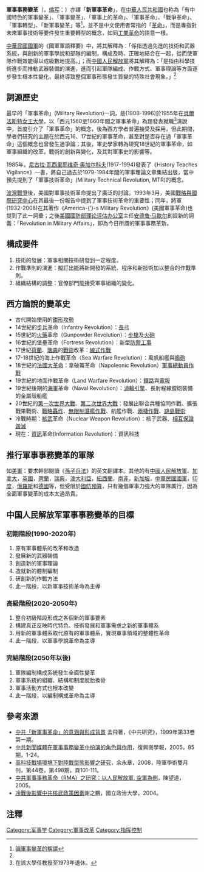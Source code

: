 '''軍事事務變革'''（{{lang-en|'''Revolution in Military Affairs'''}}，[[缩写|缩写]]：{{lang|en|'''RMA'''}}）亦譯「'''新軍事革命'''」，在[[中華人民共和國|中華人民共和國]]也称為「有中國特色的軍事變革」、「軍事變革」、「軍事上的革命」、「軍事革命」、「戰爭革命」、「軍事轉型」、「新軍事變革」等<ref name="#1">[http://www.mod.gov.cn/big5/hist/2009-07/17/content_4004900.htm 論軍事變革的稱謂]</ref>，並不是中文使用者常指的「[[革命|革命]]」，而是專指對未來軍事技術等要件發生重要轉型的概念，如同[[工業革命|工業革命]]的語意一樣。

[[中華民國國軍|中華民國國軍]]的《國軍軍語釋要》中，將其解釋為：「係指透過先進的技術和武器系統，與創新的軍事學說和部隊的編制，構成及時、正確地結合在一起，從而使軍隊作戰效能得以成級數地提高。」；而[[中國人民解放軍|中國人民解放軍]]將其解釋為：「是指由科學技術進步而推動武器裝備的演進，進而引起軍隊編成、作戰方式、軍事理論等方面逐步發生根本性變化，最終導致整個軍事形態發生質變的特殊社會現象。」<ref name="#1"/>

==詞源歷史==

最早的「軍事革命」(Military Revolution)一詞，是{{le|麥克·羅勃茲|Michael Roberts (historian)}}(1908-1996)於1955年在[[貝爾法斯特女王大學|貝爾法斯特女王大學]]，以「西元1560至1660年間之軍事革命」為題發表就職<ref>在該大學任教授至1973年退休。</ref>演說中，首度引介了「軍事革命」的概念，後為西方學者普遍接受及採用，但此期間，學者們研究的主題在於西元16、17世紀的軍事革命，甚至對是否存在過「軍事革命」這個概念也曾發生過爭論；其後，軍史學家轉為研究18世紀的軍事革命，如軍事組織的改革，戰術的創新與變化，及其對軍事史的影響等。

1985年，[[尼古拉·瓦西里耶维奇·奥加尔科夫|尼古拉·瓦西里耶维奇·奥加尔科夫]](1917-1994)發表了《History Teaches Vigilance》一書，將自己過去於1979-1984年間的軍事理論文章集結出版，當中預先提到了「軍事技術革命」(Military Technical Revolution, MTR)的概念。

[[波灣戰爭|波灣戰爭]]後，美國對軍事技術革命提出了廣泛的討論。1993年3月，美國[[戰略與國際研究中心|戰略與國際研究中心]]在其最後一份報告中提到了軍事技術革命的重要性；同年，{{le|威廉·歐頓|William Eldridge Odom}}將軍(1932-2008)在其著作《America-{’}-s Military Revolution》(美國軍事革命)也提到了此一詞彙；之後[[美國國防部|美國國防部]][[理论评估办公室|理论评估办公室]]主任[[安德鲁·马歇尔|安德鲁·马歇尔]]創設新的詞義：「Revolution in Military Affairs」，即為今日所謂的軍事事務革新。

==構成要件==
#技術的發展：軍事相關技術研發到一定程度。
#作戰準則的演進：擬訂出能將新開發的系統、程序和新技術加以整合的作戰準則。
#組織結構的調整：官僚部門能接受軍事組織的變化。

==西方論說的變革史==
*古代開始使用的[[鉗形攻勢|鉗形攻勢]]
*14世紀的[[步兵|步兵]]革命（Infantry Revolution）：[[長弓|長弓]]
*15世紀的[[火藥|火藥]]革命（Gunpowder Revolution）：[[步槍|步槍]]及[[火砲|火砲]]
*16世紀的堡壘革命（Fortress Revolution）：新型[[防禦工事|防禦工事]]
*17世紀[[荷蘭|荷蘭]]、[[瑞典|瑞典]]的[[戰術|戰術]]改革：[[線式作戰|線式作戰]]
*17-18世紀的海上作戰革命（Sea Warfare Revolution）：風帆船艦與[[艦砲|艦砲]]
*18世紀的[[法國大革命|法國大革命]]：拿破崙革命（Napoleonic Revolution）[[動員|軍事總動員作戰]]
*19世紀的地面作戰革命（Land Warfare Revolution）：[[鐵路|鐵路]]與[[電報|電報]]
*19世紀後期的[[海軍|海軍]]革命（Naval Revolution）：[[渦輪引擎|渦輪引擎]]、長射程線膛砲裝備的金屬殼船艦
*20世紀的[[第一次世界大戰|第一次世界大戰]]、[[第二次世界大戰|第二次世界大戰]]：發展出聯合兵種協同作戰、擴張戰果戰術、[[戰略轟炸|戰略轟炸]]、[[無限制潛艇戰|無限制潛艦作戰]]、航艦作戰、[[兩棲作戰|兩棲作戰]]、[[跳島戰術|跳島戰術]]
*冷戰時期：[[核武|核武]]革命（Nuclear Weapon Revolution）：核子武器、[[相互保證毀滅|相互保證毀滅]]
*現在：[[資訊|資訊]]革命(Information Revolution)：資訊科技

==推行軍事事務變革的軍隊==
如[[美軍|美軍]]：要求幹部閱讀《[[孫子兵法|孫子兵法]]》的英文翻譯本。其他的有[[中國人民解放軍|中國人民解放軍]]、[[加拿大|加拿大]]，[[英國|英國]]，[[荷蘭|荷蘭]]，[[瑞典|瑞典]]，[[澳大利亞|澳大利亞]]，[[紐西蘭|紐西蘭]]，[[南非|南非]]，[[新加坡|新加坡]]，[[中華民國國軍|中華民國國軍]]，[[印度|印度]]，[[俄羅斯|俄羅斯]]和[[德國|德國]]等，但受限於[[國防預算|國防預算]]，只有幾個軍事力強大的軍隊厲行，因為全面軍事變革的成本太過昂貴。

==中国人民解放军軍事事務變革的目標==
===初期階段(1990-2020年)===
#原有軍事體系的改革和改造
#發展新的武器裝備
#創造新的軍事理論
#造就新的體制編制
#研創新的作戰方法
#此一階段，以新軍事技術革命為主導
===高級階段(2020-2050年)===
#整合初級階段形成之各個新的軍事要素
#構建真正反映時代特色、技術發展和軍事需求之新的軍事體系
#用新的軍事體系取代原有的軍事體系，實現軍事領域的整體性革命
#此一階段，以軍事學說革命為主導
===完結階段(2050年以後)===
#軍隊編制構成系統發生全面性變革
#軍事系統的組織、結構和制度脫胎換骨
#軍事活動方式也根本改變
#此一階段，以編制構成革命為主導

==參考來源==
*[http://www.defence.org.cn/article-13-30112.html 中共「新軍事革命」的意涵與形成背景]  孟飛著，《中共研究》，1999年第33卷第一期。
*[http://www.fhk.ndu.edu.tw/mediafile/833/fdownload/252/270/2009-12-1-1-16-41-270-nf1.pdf 中共新聞媒體在軍事事務變革中扮演的角色與作用]，復興崗學報，2005，85 期，1-24。
*[https://web.archive.org/web/20150605104654/http://www.mnd.gov.tw/Upload/200804/%E9%AB%98%E7%A7%91%E6%8A%80%E6%88%B0101-111.pdf 高科技戰場環境下對陸戰型態影響之研究]，余永章，2008，陸軍學術雙月刊，第44卷，第498期，頁101-111。
*[http://etd.lib.ndhu.edu.tw/theses/available/etd-0628105-153625/unrestricted/etd-0628105-153625.pdf 中共軍事事務革命（RMA）之研究：以人民解放軍. 空軍為例]{{dead link|date=2018年4月 |bot=InternetArchiveBot |fix-attempted=yes }}，陳望道，2005。
*[https://web.archive.org/web/20160304230009/http://nccuir.lib.nccu.edu.tw/bitstream/140.119/33832/7/22006107.pdf 冷戰後影響中共核武政策因素]謝之鵬，國立政治大學，2004。

==注釋==
{{reflist}}

[[Category:军事学|Category:军事学]]
[[Category:軍事改革|Category:軍事改革]]
[[Category:指挥控制|Category:指挥控制]]